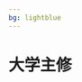 ```yaml
---
bg: lightblue
---
```

# 大学主修
<ScDailyConversation />
<br />
<Dialog>
# Hi Sam, are you enjoying university?
#### Yes, [sophomore/n.] year is much better than [freshman/n./2] year. I made a new group of friends and joined several clubs.
# That's great to hear. What's your [major/n./2]?
#### My major is Business Administration, with a [minor/n./2] in French.
# That must keep you busy.
#### Yes, the [workload/n.] is heavy, but I enjoy what I'm studying.
# That's good. Do you plan to [graduate/n.] in four years?
#### I plan to graduate in five years because I hope to do a one-year exchange program in France.
# That sounds exciting. All the best.
#### Thanks!
</Dialog>
